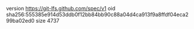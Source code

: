 version https://git-lfs.github.com/spec/v1
oid sha256:555385e914d53ddb0f12bb84bb90c88a04d4ca913f9a8ffdf04eca299ba02ed0
size 4737
